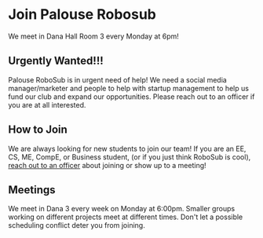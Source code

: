 # Join Palouse Robosub

<p style={{textAlign:"center"}}>
	We meet in Dana Hall Room 3 every Monday at 6pm!
</p>

## Urgently Wanted!!!

Palouse RoboSub is in urgent need of help! We need a social media manager/marketer and people to help with startup management to help us fund our club and expand our opportunities. Please reach out to an officer if you are at all interested.

## How to Join

We are always looking for new students to join our team! If you are an EE, CS, ME, CompE, or Business student, (or if you just think RoboSub is cool), [reach out to an officer](/officers) about joining or show up to a meeting!

## Meetings

We meet in Dana 3 every week on Monday at 6:00pm. Smaller groups working on different projects meet at different times. Don't let a possible scheduling conflict deter you from joining.
